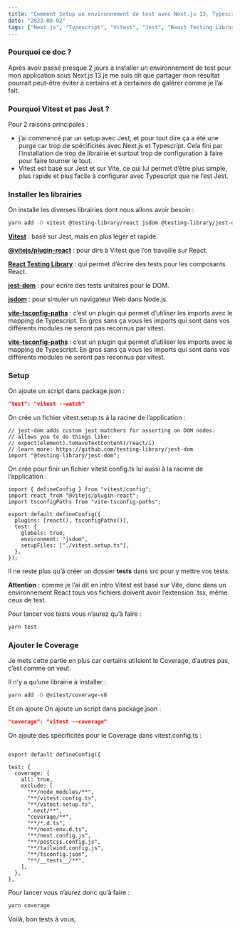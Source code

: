 ```yaml
---
title: "Comment Setup un environnement de test avec Next.js 13, Typescript et Vitest"
date: "2023-08-02"
tags: ["Next.js", "Typescript", "Vitest", "Jest", "React Testing Library"]
---
```


### Pourquoi ce doc ?

Après avoir passé presque 2 jours à installer un environnement de test pour mon application sous Next.js 13 je me suis dit que partager mon résultat pourrait peut-être éviter à certains et à certaines de galérer comme je l’ai fait.

### Pourquoi Vitest et pas Jest ?

Pour 2 raisons principales :

- j’ai commencé par un setup avec Jest, et pour tout dire ça a été une purge car trop de spécificités avec Next.js et Typescript. Cela fini par l’installation de trop de librairie et surtout trop de configuration à faire pour faire tourner le tout.
- Vitest est basé sur Jest et sur Vite, ce qui lui permet d’être plus simple, plus rapide et plus facile à configurer avec Typescript que ne l’est Jest.

### Installer les librairies

On installe les diverses librairies dont nous allons avoir besoin :

```bash
yarn add -D vitest @testing-library/react jsdom @testing-library/jest-dom @vitejs/plugin-react vite-tsconfig-paths
```

[**Vitest**](https://vitest.dev/) : basé sur Jest, mais en plus léger et rapide.

[**@vitejs/plugin-react**](https://www.npmjs.com/package/@vitejs/plugin-react) : pour dire à Vitest que l’on travaille sur React.

[**React Testing Library**](https://testing-library.com/docs/react-testing-library/intro/) : qui permet d’écrire des tests pour les composants React.

[**jest-dom**](https://www.npmjs.com/package/@testing-library/jest-dom) : pour écrire des tests unitaires pour le DOM.

[**jsdom**](https://www.npmjs.com/package/jsdom) : pour simuler un navigateur Web dans Node.js.

[**vite-tsconfig-paths**](https://www.npmjs.com/package/vite-tsconfig-paths) : c’est un plugin qui permet d’utiliser les imports avec le mapping de Typescript. En gros sans ça vous les imports qui sont dans vos différents modules ne seront pas reconnus par vitest.

[**vite-tsconfig-paths**](https://www.npmjs.com/package/vite-tsconfig-paths) : c’est un plugin qui permet d’utiliser les imports avec le mapping de Typescript. En gros sans ça vous les imports qui sont dans vos différents modules ne seront pas reconnus par vitest.

### Setup

On ajoute un script dans package.json :

```json
"test": "vitest --watch"
```

On crée un fichier vitest.setup.ts à la racine de l’application :

```tsx
// jest-dom adds custom jest matchers for asserting on DOM nodes.
// allows you to do things like:
// expect(element).toHaveTextContent(/react/i)
// learn more: https://github.com/testing-library/jest-dom
import "@testing-library/jest-dom";
```

On crée pour finir un fichier vitest.config.ts lui aussi à la racime de l’application :

```tsx
import { defineConfig } from "vitest/config";
import react from "@vitejs/plugin-react";
import tsconfigPaths from "vite-tsconfig-paths";

export default defineConfig({
  plugins: [react(), tsconfigPaths()],
  test: {
    globals: true,
    environment: "jsdom",
    setupFiles: ["./vitest.setup.ts"],
  },
});
```

Il ne reste plus qu’à créer un dossier **tests** dans src pour y mettre vos tests.

**Attention** : comme je l’ai dit en intro Vitest est basé sur Vite, donc dans un environnement React tous vos fichiers doivent avoir l’extension .tsx, même ceux de test.

Pour lancer vos tests vous n’aurez qu’à faire :

```bash
yarn test
```

### Ajouter le Coverage

Je mets cette partie en plus car certains utilsient le Coverage, d’autres pas, c’est comme on veut.

Il n’y a qu’une librairie à installer :

```bash
yarn add -D @vitest/coverage-v8
```

Et on ajoute On ajoute un script dans package.json :

```json
"coverage": "vitest --coverage"
```

On ajoute des spécificités pour le Coverage dans vitest.config.ts :

```tsx

export default defineConfig({

test: {
  coverage: {
    all: true,
    exclude: [
      "**/node_modules/**",
      "**/vitest.config.ts",
      "**/vitest.setup.ts",
      ".next/**",
      "coverage/**",
      "**/*.d.ts",
      "**/next-env.d.ts",
      "**/next.config.js",
      "**/postcss.config.js",
      "**/tailwind.config.js",
      "**/tsconfig.json",
      "**/__tests__/**",
    ],
  },
},

```

Pour lancer vous n’aurez donc qu’à faire :

```bash
yarn coverage
```

Voilà, bon tests à vous,

